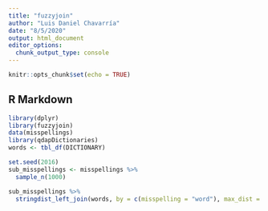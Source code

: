 ```yaml
---
title: "fuzzyjoin"
author: "Luis Daniel Chavarría"
date: "8/5/2020"
output: html_document
editor_options: 
  chunk_output_type: console
---
```


```r
knitr::opts_chunk$set(echo = TRUE)
```

## R Markdown

```r
library(dplyr)
library(fuzzyjoin)
data(misspellings)
library(qdapDictionaries)
words <- tbl_df(DICTIONARY)
```

```r
set.seed(2016)
sub_misspellings <- misspellings %>%
  sample_n(1000)
```

```r
sub_misspellings %>%
  stringdist_left_join(words, by = c(misspelling = "word"), max_dist = 1)
```

